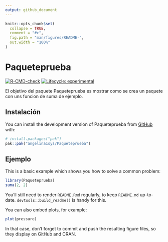 ```yaml
---
output: github_document
---
```


<!-- README.md is generated from README.Rmd. Please edit that file -->

```r
knitr::opts_chunk$set(
  collapse = TRUE,
  comment = "#>",
  fig.path = "man/figures/README-",
  out.width = "100%"
)
```

# Paqueteprueba

<!-- badges: start -->
[![R-CMD-check](https://github.com/angelina1sys/Paqueteprueba/actions/workflows/R-CMD-check.yaml/badge.svg)](https://github.com/angelina1sys/Paqueteprueba/actions/workflows/R-CMD-check.yaml)
[![Lifecycle: experimental](https://img.shields.io/badge/lifecycle-experimental-orange.svg)](https://lifecycle.r-lib.org/articles/stages.html#experimental)
<!-- badges: end -->

El objetivo del paquete Paqueteprueba es mostrar como se crea un paquete con uns funcion de suma de ejemplo.

## Instalación

You can install the development version of Paqueteprueba from [GitHub](https://github.com/) with:

``` r
# install.packages("pak")
pak::pak("angelina1sys/Paqueteprueba")
```

## Ejemplo

This is a basic example which shows you how to solve a common problem:

```r
library(Paqueteprueba)
suma(2, 2)
```

You'll still need to render `README.Rmd` regularly, to keep `README.md` up-to-date. `devtools::build_readme()` is handy for this.

You can also embed plots, for example:

```r
plot(pressure)
```

In that case, don't forget to commit and push the resulting figure files, so they display on GitHub and CRAN.

